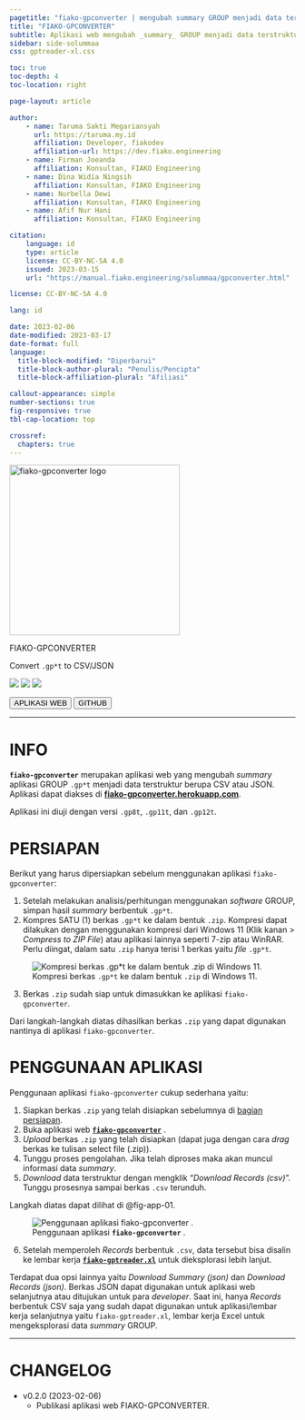 ```yaml
---
pagetitle: "fiako-gpconverter | mengubah summary GROUP menjadi data terstruktur"
title: "FIAKO-GPCONVERTER"
subtitle: Aplikasi web mengubah _summary_ GROUP menjadi data terstruktur
sidebar: side-solummaa
css: gptreader-xl.css

toc: true
toc-depth: 4
toc-location: right

page-layout: article

author:
    - name: Taruma Sakti Megariansyah
      url: https://taruma.my.id
      affiliation: Developer, fiakodev
      affiliation-url: https://dev.fiako.engineering
    - name: Firman Joeanda
      affiliation: Konsultan, FIAKO Engineering
    - name: Dina Widia Ningsih
      affiliation: Konsultan, FIAKO Engineering
    - name: Nurbella Dewi
      affiliation: Konsultan, FIAKO Engineering
    - name: Afif Nur Hani
      affiliation: Konsultan, FIAKO Engineering

citation:
    language: id
    type: article
    license: CC-BY-NC-SA 4.0
    issued: 2023-03-15
    url: "https://manual.fiako.engineering/solummaa/gpconverter.html"

license: CC-BY-NC-SA 4.0

lang: id

date: 2023-02-06
date-modified: 2023-03-17
date-format: full
language:
  title-block-modified: "Diperbarui"
  title-block-author-plural: "Penulis/Pencipta"
  title-block-affiliation-plural: "Afiliasi"

callout-appearance: simple
number-sections: true
fig-responsive: true
tbl-cap-location: top

crossref: 
  chapters: true
---
```


::: {.text-center}

<img src="assets/logo-by-midjourney-2.png" alt="fiako-gpconverter logo" width="300" class="logo mt-3">

[FIAKO-GPCONVERTER]{.h1}

[Convert `.gp*t` to CSV/JSON]{.h5}

![](https://img.shields.io/github/license/fiakoenjiniring/gpconverter?color=yellow&labelColor=brown&label=license&)
![](https://img.shields.io/github/v/release/fiakoenjiniring/gpconverter?color=informational&label=gpconverter&labelColor=blueviolet&logo=Plotly&style=flat-square)
![](https://img.shields.io/github/release-date/fiakoenjiniring/gpconverter?color=black&label=release&labelColor=brown&logo=Plotly&logoColor=white)

[<button type="button" class="btn btn-primary m-1">APLIKASI WEB</button>](https://fiako-gpconverter.herokuapp.com)
[<button type="button" class="btn btn-info m-1">GITHUB</button>](https://github.com/fiakoenjiniring/gpconverter)

:::

---

# INFO {#sec-info}

**`fiako-gpconverter`** merupakan aplikasi web yang mengubah _summary_ aplikasi GROUP `.gp*t` menjadi data terstruktur berupa CSV atau JSON. Aplikasi dapat diakses di [**fiako-gpconverter.herokuapp.com**](https://fiako-gpconverter.herokuapp.com). 

Aplikasi ini diuji dengan versi `.gp8t`, `.gp11t`, dan `.gp12t`.

# PERSIAPAN {#sec-preparation}

Berikut yang harus dipersiapkan sebelum menggunakan aplikasi `fiako-gpconverter`:

1. Setelah melakukan analisis/perhitungan menggunakan _software_ GROUP, simpan hasil _summary_ berbentuk `.gp*t`. 
2. Kompres SATU (1) berkas `.gp*t` ke dalam bentuk `.zip`. Kompresi dapat dilakukan dengan menggunakan kompresi dari Windows 11 (Klik kanan > _Compress to ZIP File_) atau aplikasi lainnya seperti 7-zip atau WinRAR. Perlu diingat, dalam satu `.zip` hanya terisi 1 berkas yaitu _file_ `.gp*t`. 

![Kompresi berkas `.gp*t` ke dalam bentuk `.zip` di Windows 11.](assets/gpconverter/gpconverter-pre-01.gif){#fig-pre-01}

3. Berkas `.zip` sudah siap untuk dimasukkan ke aplikasi `fiako-gpconverter`. 

Dari langkah-langkah diatas dihasilkan berkas `.zip` yang dapat digunakan nantinya di aplikasi `fiako-gpconverter`. 

# PENGGUNAAN APLIKASI {#sec-tutorial}

Penggunaan aplikasi `fiako-gpconverter` cukup sederhana yaitu:

1. Siapkan berkas `.zip` yang telah disiapkan sebelumnya di [bagian persiapan](#sec-preparation). 
2. Buka aplikasi web [**`fiako-gpconverter`**](https://fiako-gpconverter.herokuapp.com) .
3. _Upload_ berkas `.zip` yang telah disiapkan (dapat juga dengan cara _drag_ berkas ke tulisan select file (.zip)).
4. Tunggu proses pengolahan. Jika telah diproses maka akan muncul informasi data _summary_.
5. _Download_ data terstruktur dengan mengklik "_Download Records (csv)_". Tunggu prosesnya sampai berkas `.csv` terunduh. 

Langkah diatas dapat dilihat di @fig-app-01.

::: {.column-page}

![Penggunaan aplikasi **`fiako-gpconverter`** .](assets/gpconverter/gpconverter-app-01.gif){#fig-app-01}

:::

6. Setelah memperoleh _Records_ berbentuk `.csv`, data tersebut bisa disalin ke lembar kerja [**`fiako-gptreader.xl`**](gptreader-xl.qmd) untuk dieksplorasi lebih lanjut. 

Terdapat dua opsi lainnya yaitu _Download Summary (json)_ dan _Download Records (json)_. Berkas JSON dapat digunakan untuk aplikasi web selanjutnya atau ditujukan untuk para _developer_. Saat ini, hanya _Records_ berbentuk CSV saja yang sudah dapat digunakan untuk aplikasi/lembar kerja selanjutnya yaitu `fiako-gptreader.xl`, lembar kerja Excel untuk mengeksplorasi data _summary_ GROUP.  

::: {.column-screen-inset-shaded}

---

:::

# CHANGELOG {#sec-changelog .unnumbered}

- v0.2.0 (2023-02-06)
    - Publikasi aplikasi web FIAKO-GPCONVERTER.